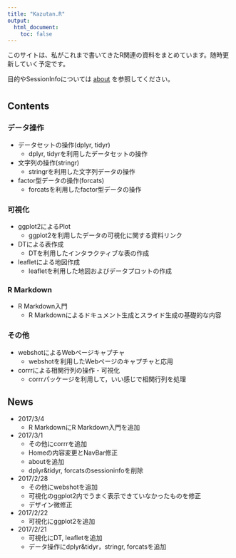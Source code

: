 ```yaml
---
title: "Kazutan.R"
output:
  html_document:
    toc: false
---
```


このサイトは、私がこれまで書いてきたR関連の資料をまとめています。随時更新していく予定です。

目的やSessionInfoについては [about](about.html) を参照してください。

# {.row}

## Contents {.col-md-8}

### データ操作

- データセットの操作(dplyr, tidyr)
    - dplyr, tidyrを利用したデータセットの操作
- 文字列の操作(stringr)
    - stringrを利用した文字列データの操作
- factor型データの操作(forcats)
    - forcatsを利用したfactor型データの操作

### 可視化

- ggplot2によるPlot
    - ggplot2を利用したデータの可視化に関する資料リンク
- DTによる表作成
    - DTを利用したインタラクティブな表の作成
- leafletによる地図作成
    - leafletを利用した地図およびデータプロットの作成

### R Markdown

- R Markdown入門
    - R Markdownによるドキュメント生成とスライド生成の基礎的な内容

### その他

- webshotによるWebページキャプチャ
    - webshotを利用したWebページのキャプチャと応用
- corrrによる相関行列の操作・可視化
    - corrrパッケージを利用して，いい感じで相関行列を処理



## News {.col-md-4 .news}
- 2017/3/4
    - R MarkdownにR Markdown入門を追加
- 2017/3/1
    - その他にcorrrを追加
    - Homeの内容変更とNavBar修正
    - aboutを追加
    - dplyr&tidyr, forcatsのsessioninfoを削除
- 2017/2/28
    - その他にwebshotを追加
    - 可視化のggplot2内でうまく表示できていなかったものを修正
    - デザイン微修正
- 2017/2/22
    - 可視化にggplot2を追加
- 2017/2/21
    - 可視化にDT, leafletを追加
    - データ操作にdplyr&tidyr，stringr, forcatsを追加
